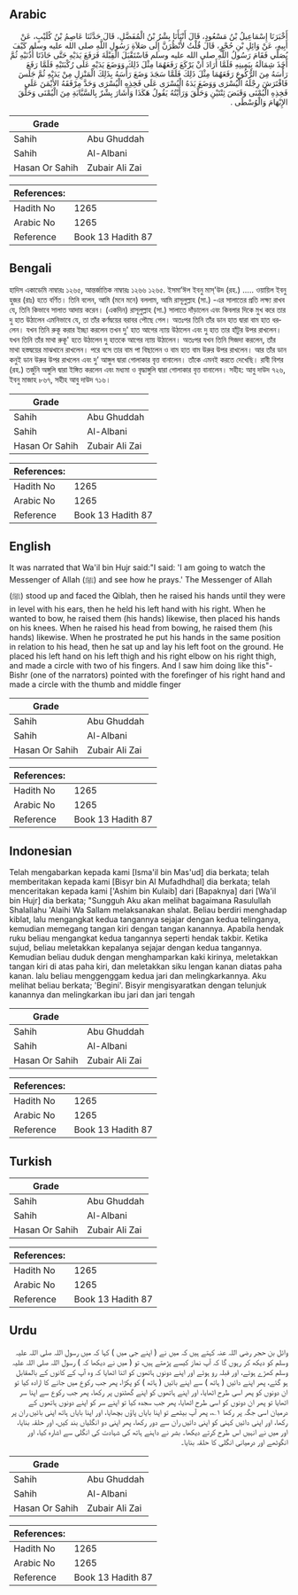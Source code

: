 ## Arabic


<div dir="rtl" lang="ar" style={{fontSize:'larger',backgroundColor:'#f8f9fa',padding:20}}>
أَخْبَرَنَا إِسْمَاعِيلُ بْنُ مَسْعُودٍ، قَالَ أَنْبَأَنَا بِشْرُ بْنُ الْمُفَضَّلِ، قَالَ حَدَّثَنَا عَاصِمُ بْنُ كُلَيْبٍ، عَنْ أَبِيهِ، عَنْ وَائِلِ بْنِ حُجْرٍ، قَالَ قُلْتُ لأَنْظُرَنَّ إِلَى صَلاَةِ رَسُولِ اللَّهِ صلى الله عليه وسلم كَيْفَ يُصَلِّي فَقَامَ رَسُولُ اللَّهِ صلى الله عليه وسلم فَاسْتَقْبَلَ الْقِبْلَةَ فَرَفَعَ يَدَيْهِ حَتَّى حَاذَتَا أُذُنَيْهِ ثُمَّ أَخَذَ شِمَالَهُ بِيَمِينِهِ فَلَمَّا أَرَادَ أَنْ يَرْكَعَ رَفَعَهُمَا مِثْلَ ذَلِكَ وَوَضَعَ يَدَيْهِ عَلَى رُكْبَتَيْهِ فَلَمَّا رَفَعَ رَأْسَهُ مِنَ الرُّكُوعِ رَفَعَهُمَا مِثْلَ ذَلِكَ فَلَمَّا سَجَدَ وَضَعَ رَأْسَهُ بِذَلِكَ الْمَنْزِلِ مِنْ يَدَيْهِ ثُمَّ جَلَسَ فَافْتَرَشَ رِجْلَهُ الْيُسْرَى وَوَضَعَ يَدَهُ الْيُسْرَى عَلَى فَخِذِهِ الْيُسْرَى وَحَدَّ مِرْفَقَهُ الأَيْمَنَ عَلَى فَخِذِهِ الْيُمْنَى وَقَبَضَ ثِنْتَيْنِ وَحَلَّقَ وَرَأَيْتُهُ يَقُولُ هَكَذَا وَأَشَارَ بِشْرٌ بِالسَّبَّابَةِ مِنَ الْيُمْنَى وَحَلَّقَ الإِبْهَامَ وَالْوُسْطَى ‏.‏
</div>
<div style={{backgroundColor:'#f8f9fa',padding:20, marginBottom: 10}}><table> <thead> <tr> <th>Grade</th> <th></th> </tr> </thead> <tbody> <tr><td>Sahih</td><td>Abu Ghuddah</td></tr><tr><td>Sahih</td><td>Al-Albani</td></tr><tr><td>Hasan Or Sahih</td><td>Zubair Ali Zai</td></tr></tbody></table><table> <thead> <tr> <th>References:</th> <th></th> </tr> </thead> <tbody><tr><td>Hadith No</td><td>1265</td></tr><tr><td>Arabic No</td><td>1265</td></tr><tr><td>Reference</td><td>Book 13 Hadith 87</td></tr></tbody></table></div>

## Bengali


<div dir="ltr" lang="bn" style={{fontSize:'larger',backgroundColor:'#f8f9fa',padding:20}}>
হাদিস একাডেমি নাম্বারঃ ১২৬৫, আন্তর্জাতিক নাম্বারঃ ১২৬৬ ১২৬৫. ইসমা’ঈল ইবনু মাস্'উদ (রহ.) ..... ওয়ায়িল ইবনু হুজর (রাঃ) হতে বর্ণিত। তিনি বলেন, আমি (মনে মনে) বললাম, আমি রাসূলুল্লাহ (সা.) -এর সালাতের প্রতি লক্ষ্য রাখব যে, তিনি কিভাবে সালাত আদায় করেন। (একদিন) রাসূলুল্লাহ (সা.) সালাতে দাঁড়ালেন এবং কিবলার দিকে মুখ করে তার দু হাত উঠালেন এমনিভাবে যে, তা তাঁর কর্ণদ্বয়ের বরাবর পৌছে গেল। অতঃপর তিনি তাঁর ডান হাত দ্বারা বাম হাত ধরলেন। যখন তিনি রুকূ করার ইচ্ছা করলেন তখন দু' হাত আগের ন্যায় উঠালেন এবং দু হাত তার হাঁটুর উপর রাখলেন। যখন তিনি তাঁর মাথা রুকূ' হতে উঠালেন দু হাতকে আগের ন্যায় উঠালেন। অতঃপর যখন তিনি সিজদা করলেন, তাঁর মাথা হস্তদ্বয়ের মাঝখানে রাখলেন। পরে বসে তার বাম পা বিছালেন ও বাম হাত বাম উরুর উপর রাখলেন। আর তাঁর ডান কনুই ডান উরুর উপর রাখলেন এবং দু’ আঙ্গুল দ্বারা গোলাকার বৃত্ত বানালেন। তাঁকে এমনই করতে দেখেছি। রাবী বিশর (রহ.) তর্জুনি অঙ্গুলি দ্বারা ইঙ্গিত করলেন এবং মধ্যমা ও বৃদ্ধাঙ্গুলি দ্বারা গোলাকার বৃত্ত বানালেন। সহীহ: আবু দাউদ ৭২৬, ইবনু মাজাহ ৮৬৭, সহীহ আবু দাউদ ৭১৬।
</div>
<div style={{backgroundColor:'#f8f9fa',padding:20, marginBottom: 10}}><table> <thead> <tr> <th>Grade</th> <th></th> </tr> </thead> <tbody> <tr><td>Sahih</td><td>Abu Ghuddah</td></tr><tr><td>Sahih</td><td>Al-Albani</td></tr><tr><td>Hasan Or Sahih</td><td>Zubair Ali Zai</td></tr></tbody></table><table> <thead> <tr> <th>References:</th> <th></th> </tr> </thead> <tbody><tr><td>Hadith No</td><td>1265</td></tr><tr><td>Arabic No</td><td>1265</td></tr><tr><td>Reference</td><td>Book 13 Hadith 87</td></tr></tbody></table></div>

## English


<div dir="ltr" lang="en" style={{fontSize:'larger',backgroundColor:'#f8f9fa',padding:20}}>
It was narrated that Wa'il bin Hujr said:"I said: 'I am going to watch the Messenger of Allah (ﷺ) and see how he prays.' The Messenger of Allah (ﷺ) stood up and faced the Qiblah, then he raised his hands until they were in level with his ears, then he held his left hand with his right. When he wanted to bow, he raised them (his hands) likewise, then placed his hands on his knees. When he raised his head from bowing, he raised them (his hands) likewise. When he prostrated he put his hands in the same position in relation to his head, then he sat up and lay his left foot on the ground. He placed his left hand on his left thigh and his right elbow on his right thigh, and made a circle with two of his fingers. And I saw him doing like this"- Bishr (one of the narrators) pointed with the forefinger of his right hand and made a circle with the thumb and middle finger
</div>
<div style={{backgroundColor:'#f8f9fa',padding:20, marginBottom: 10}}><table> <thead> <tr> <th>Grade</th> <th></th> </tr> </thead> <tbody> <tr><td>Sahih</td><td>Abu Ghuddah</td></tr><tr><td>Sahih</td><td>Al-Albani</td></tr><tr><td>Hasan Or Sahih</td><td>Zubair Ali Zai</td></tr></tbody></table><table> <thead> <tr> <th>References:</th> <th></th> </tr> </thead> <tbody><tr><td>Hadith No</td><td>1265</td></tr><tr><td>Arabic No</td><td>1265</td></tr><tr><td>Reference</td><td>Book 13 Hadith 87</td></tr></tbody></table></div>

## Indonesian


<div dir="ltr" lang="id" style={{fontSize:'larger',backgroundColor:'#f8f9fa',padding:20}}>
Telah mengabarkan kepada kami [Isma'il bin Mas'ud] dia berkata; telah memberitakan kepada kami [Bisyr bin Al Mufadhdhal] dia berkata; telah menceritakan kepada kami ['Ashim bin Kulaib] dari [Bapaknya] dari [Wa'il bin Hujr] dia berkata; "Sungguh Aku akan melihat bagaimana Rasulullah Shalallahu 'Alaihi Wa Sallam melaksanakan shalat. Beliau berdiri menghadap kiblat, lalu mengangkat kedua tangannya sejajar dengan kedua telinganya, kemudian memegang tangan kiri dengan tangan kanannya. Apabila hendak ruku beliau mengangkat kedua tangannya seperti hendak takbir. Ketika sujud, beliau meletakkan kepalanya sejajar dengan kedua tangannya. Kemudian beliau duduk dengan menghamparkan kaki kirinya, meletakkan tangan kiri di atas paha kiri, dan meletakkan siku lengan kanan diatas paha kanan. lalu beliau menggenggam kedua jari dan melingkarkannya. Aku melihat beliau berkata; 'Begini'. Bisyir mengisyaratkan dengan telunjuk kanannya dan melingkarkan ibu jari dan jari tengah
</div>
<div style={{backgroundColor:'#f8f9fa',padding:20, marginBottom: 10}}><table> <thead> <tr> <th>Grade</th> <th></th> </tr> </thead> <tbody> <tr><td>Sahih</td><td>Abu Ghuddah</td></tr><tr><td>Sahih</td><td>Al-Albani</td></tr><tr><td>Hasan Or Sahih</td><td>Zubair Ali Zai</td></tr></tbody></table><table> <thead> <tr> <th>References:</th> <th></th> </tr> </thead> <tbody><tr><td>Hadith No</td><td>1265</td></tr><tr><td>Arabic No</td><td>1265</td></tr><tr><td>Reference</td><td>Book 13 Hadith 87</td></tr></tbody></table></div>

## Turkish


<div dir="ltr" lang="tr" style={{fontSize:'larger',backgroundColor:'#f8f9fa',padding:20}}>

</div>
<div style={{backgroundColor:'#f8f9fa',padding:20, marginBottom: 10}}><table> <thead> <tr> <th>Grade</th> <th></th> </tr> </thead> <tbody> <tr><td>Sahih</td><td>Abu Ghuddah</td></tr><tr><td>Sahih</td><td>Al-Albani</td></tr><tr><td>Hasan Or Sahih</td><td>Zubair Ali Zai</td></tr></tbody></table><table> <thead> <tr> <th>References:</th> <th></th> </tr> </thead> <tbody><tr><td>Hadith No</td><td>1265</td></tr><tr><td>Arabic No</td><td>1265</td></tr><tr><td>Reference</td><td>Book 13 Hadith 87</td></tr></tbody></table></div>

## Urdu


<div dir="rtl" lang="ur" style={{fontSize:'larger',backgroundColor:'#f8f9fa',padding:20}}>
وائل بن حجر رضی اللہ عنہ کہتے ہیں کہ میں نے ( اپنے جی میں ) کہا کہ میں رسول اللہ صلی اللہ علیہ وسلم کو دیکھ کر رہوں گا کہ آپ نماز کیسے پڑھتے ہیں، تو ( میں نے دیکھا کہ ) رسول اللہ صلی اللہ علیہ وسلم کھڑے ہوئے، اور قبلہ رو ہوئے اور اپنے دونوں ہاتھوں کو اتنا اٹھایا کہ وہ آپ کے کانوں کے بالمقابل ہو گئے، پھر اپنے دائیں ( ہاتھ ) سے اپنے بائیں ( ہاتھ ) کو پکڑا، پھر جب رکوع میں جانے کا ارادہ کیا تو ان دونوں کو پھر اسی طرح اٹھایا، اور اپنے ہاتھوں کو اپنے گھٹنوں پر رکھا، پھر جب رکوع سے اپنا سر اٹھایا تو پھر ان دونوں کو اسی طرح اٹھایا، پھر جب سجدہ کیا تو اپنے سر کو اپنے دونوں ہاتھوں کے درمیان اسی جگہ پر رکھا ۱؎، پھر آپ بیٹھے تو اپنا بایاں پاؤں بچھایا، اور اپنا بایاں ہاتھ اپنی بائیں ران پر رکھا، اور اپنی دائیں کہنی کو اپنی دائیں ران سے دور رکھا، پھر اپنی دو انگلیاں بند کیں، اور حلقہ بنایا، اور میں نے انہیں اس طرح کرتے دیکھا۔ بشر نے داہنے ہاتھ کی شہادت کی انگلی سے اشارہ کیا، اور انگوٹھے اور درمیانی انگلی کا حلقہ بنایا۔
</div>
<div style={{backgroundColor:'#f8f9fa',padding:20, marginBottom: 10}}><table> <thead> <tr> <th>Grade</th> <th></th> </tr> </thead> <tbody> <tr><td>Sahih</td><td>Abu Ghuddah</td></tr><tr><td>Sahih</td><td>Al-Albani</td></tr><tr><td>Hasan Or Sahih</td><td>Zubair Ali Zai</td></tr></tbody></table><table> <thead> <tr> <th>References:</th> <th></th> </tr> </thead> <tbody><tr><td>Hadith No</td><td>1265</td></tr><tr><td>Arabic No</td><td>1265</td></tr><tr><td>Reference</td><td>Book 13 Hadith 87</td></tr></tbody></table></div>